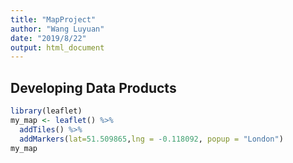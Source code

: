 ---
title: "MapProject"
author: "Wang Luyuan"
date: "2019/8/22"
output: html_document
---
## Developing Data Products
```{r}
library(leaflet)
my_map <- leaflet() %>%
  addTiles() %>%
  addMarkers(lat=51.509865,lng = -0.118092, popup = "London")
my_map
```

